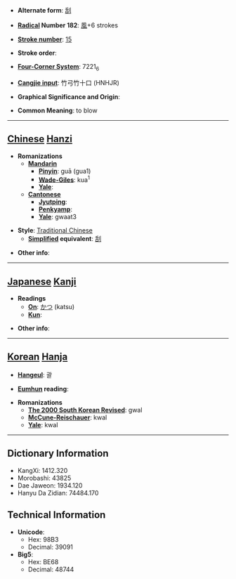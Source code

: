 * '''Alternate form''': [[刮]]

* '''[[Wiktionary:Chinese radical index| Radical]] Number 182''': [[Wiktionary:Chinese radical index 風|風]]+6 strokes

* '''[[Wiktionary:Chinese total strokes index|Stroke number]]''': [[Wiktionary:Chinese total strokes index 15|15]]

* '''Stroke order''': 

* '''[[Wiktionary:Chinese four corner index|Four-Corner System]]''': 7221<sub>6</sub>

* '''[[Wiktionary:Chinese Cangjie index|Cangjie input]]''': 竹弓竹十口 (HNHJR)

* '''Graphical Significance and Origin''': 

* '''Common Meaning''': to blow

----

== [[Chinese]] [[Hanzi]] ==

* '''Romanizations'''
** '''[[Mandarin]]'''
*** '''[[Pinyin]]''': guā (gua1)
*** '''[[Wade-Giles]]''': kua<sup>1</sup>
*** '''[[Yale]]''': 
** '''[[Cantonese]]'''
*** '''[[Jyutping]]''':
*** '''[[Penkyamp]]''': 
*** '''[[Yale]]''': gwaat3

* '''Style''': [[Traditional Chinese]] 
** '''[[Simplified Chinese|Simplified]] equivalent''': [[刮]]

* '''Other info''': 

----

== [[Japanese]] [[Kanji]] ==

* '''Readings'''
** '''[[On]]''': [[かつ]] (katsu)
** '''[[Kun]]''': 

* '''Other info''':  

----

== [[Korean]] [[Hanja]] ==

* '''[[Hangeul]]''': 괄

* '''[[Eumhun]] reading''': 

* '''Romanizations'''
** '''[[The 2000 South Korean Revised Romanization|The 2000 South Korean Revised]]''': gwal
** '''[[McCune-Reischauer]]''': kwal
** '''[[Yale]]''': kwal

----

== Dictionary Information ==

* KangXi: 1412.320
* Morobashi: 43825
* Dae Jaweon: 1934.120
* Hanyu Da Zidian: 74484.170

== Technical Information ==

* '''Unicode''':
** Hex: 98B3
** Decimal: 39091
* '''Big5''':
** Hex: BE68
** Decimal: 48744